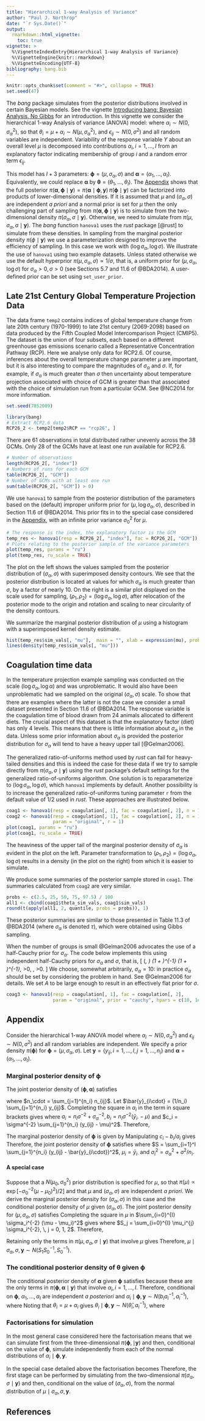 ```yaml
---
title: "Hierarchical 1-way Analysis of Variance"
author: "Paul J. Northrop"
date: "`r Sys.Date()`"
output:
  rmarkdown::html_vignette:
    toc: true
vignette: >
  %\VignetteIndexEntry{Hierarchical 1-way Analysis of Variance}
  %\VignetteEngine{knitr::rmarkdown}
  %\VignetteEncoding{UTF-8}
bibliography: bang.bib
---
```


```r
knitr::opts_chunk$set(comment = "#>", collapse = TRUE)
set.seed(47)
```

The *bang* package simulates from the posterior distributions involved in certain Bayesian models.  See the vignette [Introducing bang: Bayesian Analysis, No Gibbs](bang-vignette.html) for an introduction.  In this vignette we consider the hierarchical 1-way Analysis of variance (ANOVA) model:
\begin{equation*}
Y_{ij} = \mu + \alpha_i + \epsilon_{ij} = \theta_i + \epsilon_{ij}, \quad\mbox{for} \,\, i = 1, \ldots, I, \, j = 1, \ldots, n_i, 
\end{equation*}
where  $\alpha_i \sim N(0, \sigma_\alpha^2)$, so that $\theta_i = \mu + \alpha_i \sim N(\mu, \sigma_\alpha^2)$, and $\epsilon_{ij} \sim N(0, \sigma^2)$ and all random variables are independent.  Variability of the response variable $Y$ about an overall level $\mu$ is decomposed into contributions $\alpha_i, i = 1, \ldots, I$ from an explanatory factor indicating membership of group $i$ and a random error term $\epsilon_{ij}$.

This model has $I + 3$ parameters: $\boldsymbol{\mathbf{\phi}} = (\mu, \sigma_\alpha, \sigma)$ and $\boldsymbol{\mathbf{\alpha}} = (\alpha_1, \ldots, \alpha_I)$.  Equivalently, we could replace $\boldsymbol{\mathbf{\alpha}}$ by $\boldsymbol{\mathbf{\theta}} = (\theta_1, \ldots, \theta_I)$.  The [Appendix](#appendix) shows that the full posterior $\pi(\boldsymbol{\mathbf{\alpha}},\boldsymbol{\mathbf{\phi}} \mid \boldsymbol{\mathbf{y}}) = \pi(\boldsymbol{\mathbf{\alpha}} \mid \boldsymbol{\mathbf{\phi}}, \boldsymbol{\mathbf{y}}) \, \pi(\boldsymbol{\mathbf{\phi}} \mid \boldsymbol{\mathbf{y}})$ can be factorized into products of lower-dimensional densities.  If it is assumed that $\mu$ and $(\sigma_\alpha, \sigma)$ are independent *a priori* and a normal prior is set for $\mu$ then the only challenging part of sampling from $\pi(\boldsymbol{\mathbf{\alpha}},\boldsymbol{\mathbf{\phi}} \mid \boldsymbol{\mathbf{y}})$ is to simulate from the two-dimensional density $\pi(\sigma_\alpha, \sigma \mid \boldsymbol{\mathbf{y}})$.  Otherwise, we need to simulate from $\pi(\mu, \sigma_\alpha, \sigma \mid \boldsymbol{\mathbf{y}})$.  The *bang* function `hanova1` uses the *rust* package [@rust] to simulate from these densities.  In sampling from the marginal posterior density $\pi(\phi \mid \boldsymbol{\mathbf{y}})$ we use a parameterization designed to improve the efficiency of sampling.  In this case we work with $(\log\sigma_\alpha, \log\sigma)$. 
We illustrate the use of `hanova1` using two example datasets.  Unless stated otherwise we use the default hyperprior $\pi(\mu, \sigma_\alpha, \sigma) \propto 1/\sigma$, that is, a uniform prior for $(\mu, \sigma_\alpha, \log\sigma)$ for $\sigma_\alpha>0, \sigma>0$ (see Sections 5.7 and 11.6 of @BDA2014).  A user-defined prior can be set using `set_user_prior`.

## Late 21st Century Global Temperature Projection Data

The data frame `temp2` contains indices of global temperature change from late 20th century (1970-1999) to late 21st century (2069-2098) based on data produced by the Fifth Coupled Model Intercomparison Project (CMIP5).  The dataset is the union of four subsets, each based on a different greenhouse gas emissions scenario called a   Representative Concentration Pathway (RCP). Here we analyse only data for RCP2.6.  Of course, inferences about the overall temperature change parameter $\mu$ are important, but it is also interesting to compare the magnitudes of $\sigma_\alpha$ and $\sigma$.  If, for example, if $\sigma_\alpha$ is much greater than $\sigma$ then uncertainty about temperature projection associated with choice of GCM is greater than that associated with the choice of simulation run from a particular GCM. See @NC2014 for more information.

```r
set.seed(7052009)
```

```r
library(bang)
# Extract RCP2.6 data
RCP26_2 <- temp2[temp2$RCP == "rcp26", ]
```

There are 61 observations in total distributed rather unevenly across the 38 GCMs.  Only 28 of the GCMs have at least one run available for RCP2.6.

```r
# Number of observations
length(RCP26_2[, "index"])
# Numbers of runs for each GCM
table(RCP26_2[, "GCM"])
# Number of GCMs with at least one run
sum(table(RCP26_2[, "GCM"]) > 0)
```

We use `hanova1` to sample from the posterior distribution of the parameters based on the (default) improper uniform prior for $(\mu, \log\sigma_\alpha, \sigma)$, described in Section 11.6 of @BDA2014.  This prior fits in to the special case considered in the [Appendix](#appendix), with an infinite prior variance $\sigma_0^2$ for $\mu$.

```r
# The response is the index, the explanatory factor is the GCM
temp_res <- hanova1(resp = RCP26_2[, "index"], fac = RCP26_2[, "GCM"])
# Plots relating to the posterior sample of the variance parameters
plot(temp_res, params = "ru")
plot(temp_res, ru_scale = TRUE)
```

The plot on the left shows the values sampled from the posterior distribution of $(\sigma_\alpha, \sigma)$ with superimposed density contours.  We see that the posterior distribution is located at values for which $\sigma_\alpha$ is much greater than $\sigma$, by a factor of nearly 10.  On the right is a similar plot displayed on the scale used for sampling, $(\rho_1, \rho_2)=(\log \sigma_\alpha, \log \sigma)$, after relocation of the posterior mode to the origin and rotation and scaling to near circularity of the density contours.

We summarize the marginal posterior distribution of $\mu$ using a histogram with a superimposed kernel density estimate.

```r
hist(temp_res$sim_vals[, "mu"],  main = "", xlab = expression(mu), prob = TRUE)
lines(density(temp_res$sim_vals[, "mu"]))
```

## Coagulation time data

In the temperature projection example sampling was conducted on the scale $(\log\sigma_\alpha, \log\alpha)$ and was unproblematic.  It would also have been unproblematic had we sampled on the original $(\sigma_\alpha, \sigma)$ scale.  To show that there are examples where the latter is not the case we consider a small dataset presented in Section 11.6 of @BDA2014.  The response variable is the coagulation time of blood drawn from 24 animals allocated to different diets.  The crucial aspect of this dataset is that the explanatory factor (diet) has only 4 levels.  This means that there is little information about $\sigma_\alpha$ in the data.  Unless some prior information about $\sigma_\alpha$ is provided the posterior distribution for $\sigma_\alpha$ will tend to have a heavy upper tail [@Gelman2006]. 

The generalized ratio-of-uniforms method used by *rust* can fail for heavy-tailed densities and this is indeed the case for these data if we try to sample directly from $\pi(\sigma_\alpha, \sigma \mid \boldsymbol{\mathbf{y}})$ using the *rust* package's default settings for the generalized ratio-of-uniforms algorithm.  One solution is to reparameterize to $(\log\sigma_\alpha, \log\sigma)$, which `hanova1` implements by default.  Another possibility is to increase the generalized ratio-of-uniforms tuning parameter `r` from the default value of 1/2 used in *rust*.  These approaches are illustrated below.

```r
coag1 <- hanova1(resp = coagulation[, 1], fac = coagulation[, 2], n = 10000)
coag2 <- hanova1(resp = coagulation[, 1], fac = coagulation[, 2], n = 10000,
                 param = "original", r = 1)
plot(coag1, params = "ru")
plot(coag1, ru_scale = TRUE)
```

The heaviness of the upper tail of the marginal posterior density of $\sigma_\alpha$ is evident in the plot on the left.  Parameter transformation to $(\rho_1, \rho_2)=(\log\sigma_\alpha, \log\sigma)$ results in a density (in the plot on the right) from which it is easier to simulate.

We produce some summaries of the posterior sample stored in `coag1`.  The summaries calculated from `coag2` are very similar.

```r
probs <- c(2.5, 25, 50, 75, 97.5) / 100
all1 <- cbind(coag1$theta_sim_vals, coag1$sim_vals)
round(t(apply(all1, 2, quantile, probs = probs)), 1)
```

These posterior summaries are similar to those presented in Table 11.3 of @BDA2014 (where $\sigma_\alpha$ is denoted $\tau$), which were obtained using Gibbs sampling. 

When the number of groups is small @Gelman2006 advocates the use of a half-Cauchy prior for $\sigma_\alpha$.  The code below implements this using independent half-Cauchy priors for $\sigma_\alpha$ and $\sigma$, that is,
\[ 
\pi(\sigma_\alpha, \sigma) \propto 
\left(1 + \frac{\sigma_\alpha^2}{A_\alpha^2}\right)^{-1}
\left(1 + \frac{\sigma^2}{A^2}\right)^{-1}, \quad \sigma_\alpha>0, \, \sigma>0.
\]
We choose, somewhat arbitrarily, $\sigma_\alpha = 10$: in practice $\sigma_\alpha$ should be set by considering the problem in hand.  See @Gelman2006 for details. We set $A$ to be large enough to result in an effectively flat prior for $\sigma$.

```r
coag3 <- hanova1(resp = coagulation[, 1], fac = coagulation[, 2],
                 param = "original", prior = "cauchy", hpars = c(10, 1e6))
```

## Appendix {#appendix}

Consider the hierarchical 1-way ANOVA model
\begin{equation*}
Y_{ij} = \mu + \alpha_i + \epsilon_{ij}, \quad\mbox{for} \,\, i = 1, \ldots, I, \, 
j = 1, \ldots, n_i,  \label{eqn:1way}
\end{equation*}
where  $\alpha_i \sim N(0, \sigma_\alpha^2)$ and $\epsilon_{ij} \sim N(0, \sigma^2)$
and all random variables are independent.
We specify a prior density $\pi(\boldsymbol{\mathbf{\phi}})$ for 
$\boldsymbol{\mathbf{\phi}} = (\mu, \sigma_\alpha, \sigma)$.
Let 
$\boldsymbol{\mathbf{y}} = \{y_{ij}, i=1, \ldots, I, j = 1, \ldots, n_i\}$
and 
$\boldsymbol{\mathbf{\alpha}} = (\alpha_1, \ldots, \alpha_I)$.

### Marginal posterior density of $\boldsymbol{\mathbf{\phi}}$

The joint posterior density of 
$(\boldsymbol{\mathbf{\phi}}, \boldsymbol{\mathbf{\alpha}})$ satisfies
\begin{align*}
\pi(\boldsymbol{\mathbf{\alpha}},\boldsymbol{\mathbf{\phi}} 
\mid \boldsymbol{\mathbf{y}}) &\propto 
\pi(\boldsymbol{\mathbf{\phi}})
\prod\limits_{i=1}^{I}\prod\limits_{j=1}^{n_i} 
\sigma^{-1} \exp \left[-\frac{1}{2\sigma^2}(y_{ij} - \mu - \alpha_i)^2\right]
\prod_{i=1}^{I} 
\sigma_\alpha^{-1} \exp\left[-\frac{1}{2\sigma^2_\alpha}\alpha_i^2\right]  \nonumber \\
&= \pi(\boldsymbol{\mathbf{\phi}}) \, \sigma^{-n_\cdot} \, \sigma_\alpha^{-I} 
\prod_{i=1}^I \exp \left\{ -\frac12 \left[ \sigma^{-2} \sum_{j=1}^{n_i} (y_{ij} - \mu - \alpha_i)^2 
+\sigma_\alpha^{-2} \alpha_i^2 \right] \right\},
\label{eqn:joint}
\end{align*}

where $n_\cdot = \sum_{j=1}^{n_i} n_{ij}$.
Let $\bar{y}_{i\cdot} = (1/n_i) \sum_{j=1}^{n_i} y_{ij}$.
Completing the\ square in $\alpha_i$ in the term in square brackets gives
\begin{align*}
&\sigma^{-2} \sum_{j=1}^{n_i} (y_{ij} - \mu - \alpha_i)^2 + \sigma_\alpha^{-2} \alpha_i^2 \\
&=
\sigma^{-2} \sum_{j=1}^{n_i} (y_{ij} - \mu)^2 
- 2 n_i \sigma^{-2} (\bar{y}_{i\cdot} - \mu) \alpha_i + (n_i \sigma^{-2} + \sigma_\alpha^{-2})\alpha_i^2 \\
&= (\sigma^{-2} n_i + \sigma_{\alpha}^{-2}) 
\left[ \alpha_i - \frac{n_i \sigma^{-2} (\bar{y}_{i\cdot} - \mu)}{n_i \sigma^{-2} + \sigma_{\alpha}^{-2}} \right]^2
- \frac{n_i^2 \sigma^{-4} (\bar{y}_{i\cdot} - \mu)^2}{n_i \sigma^{-2} + \sigma_{\alpha}^{-2}}
+ \sigma^{-2} \sum_{j=1}^{n_i} (y_{ij} - \mu)^2 \\
&= a_i (\alpha_i - b_i / a_i)^2 + c_i - b_i^2 / a_i,
\end{align*}
where
$a_i = n_i \sigma^{-2} + \sigma_\alpha^{-2}, 
b_i = n_i \sigma^{-2} (\bar{y}_{i\cdot} - \mu)$
and
$c_i = \sigma^{-2} \sum_{j=1}^{n_i} (y_{ij} - \mu)^2$.
Therefore,
\begin{align*}
\pi(\boldsymbol{\mathbf{\phi}}, \boldsymbol{\mathbf{\alpha}} \mid \boldsymbol{\mathbf{y}}) 
&\propto 
\pi(\boldsymbol{\mathbf{\phi}}) \, \sigma^{-n_\cdot} \, \sigma_\alpha^{-I} 
\prod_{i=1}^I \exp\left[ -\frac12 \left( c_i - b_i / a_i \right)^2 \right]
\exp\left[ -\frac{1}{2a_i^{-1}} \left( \alpha_i - b_i / a_i \right)^2 \right]. \\
\end{align*}

The marginal posterior density of $\boldsymbol{\mathbf{\phi}}$ is given by 
\begin{align*}
\pi(\boldsymbol{\mathbf{\phi}} \mid \boldsymbol{\mathbf{y}}) 
&=
\int_{-\infty}^{\infty}\cdots\int_{-\infty}^{\infty}
\pi(\boldsymbol{\mathbf{\alpha}}, \boldsymbol{\mathbf{\phi}} 
\mid \boldsymbol{\mathbf{y}}) {\rm ~d}\alpha_1 \cdots {\rm ~d}\alpha_I \\
&\propto 
\pi(\boldsymbol{\mathbf{\phi}}) \, \sigma^{-n_\cdot} \, \sigma_\alpha^{-I} 
\prod_{i=1}^I \exp\left[ -\frac12 \left( c_i - b_i / a_i \right)^2 \right]
\int_{-\infty}^{\infty} \exp\left[ -\frac{1}{2a_i^{-1}} \left( \alpha_i - b_i / a_i \right)^2 \right] {\rm ~d}\alpha_i \\
&\propto 
\pi(\boldsymbol{\mathbf{\phi}}) \, \sigma^{-n_\cdot} \, \sigma_\alpha^{-I} 
\prod_{i=1}^I a_i^{-1/2} \exp\left[ -\frac12 \left( c_i - b_i / a_i \right)^2 \right] \\
&\propto 
\pi(\boldsymbol{\mathbf{\phi}}) \, \sigma^{I-n_\cdot} \, 
\prod_{i=1}^I (\sigma_\alpha^2+\sigma^2/n_i)^{-1/2} \exp\left[ -\frac12 \left( c_i - b_i / a_i \right)^2 \right].
\end{align*}
Manipulating $c_i - b_i / a_i$ gives
\begin{align*}
c_i - b_i / a_i 
  &= \sigma^{-2} \sum_{j=1}^{n_i} (y_{ij} - \mu)^2 
   - \frac{n_i^2 \sigma^{-4} (\bar{y}_{i\cdot} - \mu)^2}
  {n_i \sigma^{-2} + \sigma_\alpha^{-2}} \\
  &= \sigma^{-2} \left[ \sum_{j=1}^{n_i} (y_{ij} - \bar{y}_{i\cdot})^2 
   + n_i (\bar{y}_{i\cdot} - \mu)^2 \right]
   - \frac{n_i^2 \sigma^{-4} (\bar{y}_{i\cdot} - \mu)^2}
  {n_i \sigma^{-2} + \sigma_\alpha^{-2}} \\
  &= \sigma^{-2} \sum_{j=1}^{n_i} (y_{ij} - \bar{y}_{i\cdot})^2 +
   \frac{\left[ n_i \sigma^{-2} \left(n_i \sigma^{-2}+\sigma_\alpha^{-2}\right)
    - n_i^2 \sigma^{-4} \right]}{n_i \sigma^{-2} + \sigma_\alpha^{-2}}
    (\bar{y}_{i\cdot} - \mu)^2 \\
  &= \sigma^{-2} \sum_{j=1}^{n_i} (y_{ij} - \bar{y}_{i\cdot})^2 
   + \frac{1}{\sigma_\alpha^2 + \sigma^2 / n_i} (\mu - \bar{y}_{i\cdot})^2.
\end{align*}
Therefore, the joint posterior density of $\boldsymbol{\mathbf{\phi}}$ satisfies
\begin{align*}
\pi(\boldsymbol{\mathbf{\phi}} \mid \boldsymbol{\mathbf{y}}) 
&\propto 
\pi(\boldsymbol{\mathbf{\phi}}) \, 
\sigma^{I-n_\cdot} \, 
\exp\left( -\frac{1}{2\sigma^{2}} S \right)
\prod_{i=1}^I \sigma_i^{-1} 
\exp\left[ -\frac{1}{2 \sigma_i^2} (\mu - \mu_i)^2 \right],
\end{align*}
where $S = \sum_{i=1}^I \sum_{j=1}^{n_i} (y_{ij} - \bar{y}_{i\cdot})^2$,
$\mu_i = \bar{y}_{i\cdot}$ and $\sigma_i^2 = \sigma_\alpha^2 + \sigma^2/n_i$.

#### A special case

Suppose that a $N(\mu_0, \sigma_0^2$) prior distribution is specified for $\mu$, 
so that $\pi(\mu) \propto \exp[-\sigma_0^{-2}(\mu-\mu_0)^2) / 2]$ and that $\mu$ and
$(\sigma_\alpha, \sigma)$ are independent *a priori*.
We derive the marginal posterior density for $(\sigma_\alpha, \sigma)$ in this case
and the conditional posterior density of $\mu$ given $(\sigma_\alpha, \sigma)$.
The joint posterior density for $(\mu, \sigma_\alpha, \sigma)$ satisfies
\begin{align*}
\pi(\mu, \sigma_\alpha, \sigma \mid \boldsymbol{\mathbf{y}})
&\propto \pi(\mu) \, \pi(\sigma_\alpha, \sigma) \, 
\sigma^{I-n_\cdot} \, 
\exp\left( -\frac{1}{2\sigma^{2}} S \right)
\prod_{i=1}^I \sigma_i^{-1} 
\exp\left[ -\frac{1}{2 \sigma_i^2} (\mu - \mu_i)^2 \right], \\
&=
\pi(\sigma_\alpha, \sigma) \, 
\sigma^{I-n_\cdot} \, 
\exp\left( -\frac{1}{2\sigma^{2}} S \right)
\left(\prod_{i=1}^I \sigma_i^{-1} \right)
\exp\left[
-\frac{1}{2} \sum_{i=0}^{I} \sigma_i^{-2} (\mu - \mu_i)^2 
\right],
\end{align*}
Completing the square in $\mu$ in $\sum_{i=0}^{I} \sigma_i^{-2} (\mu - \mu_i)^2$
gives
\begin{align*}
\sum_{i=0}^{I} \sigma_i^{-2} (\mu - \mu_i)^2 
&= 
\sum_{i=0}^{I} \sigma_i^{-2} (\mu^2 - 2 \mu \mu_i + \mu_i^2) \\
&=
\mu^2 \sum_{i=0}^{I} \sigma_i^{-2} 
- 2 \mu \sum_{i=0}^{I} \mu_i \sigma_i^{-2} 
+ \sum_{i=0}^{I} \mu_i ^2 \sigma_i^{-2} \\ 
&=
\left(\sum_{i=0}^{I} \sigma_i^{-2} \right)
\left( \mu - \frac{\sum_{i=0}^{I} \mu_i \sigma_i^{-2}}
{\sum_{i=0}^{I} \sigma_i^{-2}} \right)^{\!\!2}
- \frac{\left( \sum_{i=0}^{I} \mu_i \sigma_i^{-2} \right)^2}
{\sum_{i=0}^{I} \sigma_i^{-2}}
+ \sum_{i=0}^{I} \mu_i^{2} \sigma_i^{-2} \\
&= 
S_0 (\mu - S_1 S_0^{-1})^2
- S_1^2 S_0^{-1} + S_2, \\
\end{align*}
where $S_j = \sum_{i=0}^{I} \mu_i^{j} \sigma_i^{-2}, \, j = 0, 1, 2$.
Therefore,
\begin{align*}
\pi(\sigma_\alpha, \sigma \mid \boldsymbol{\mathbf{y}})
&=
\int_{-\infty}^{\infty} 
\pi(\mu, \sigma_\alpha, \sigma \mid \boldsymbol{\mathbf{y}})
{\rm ~d}\mu \\
&\propto
\pi(\sigma_\alpha, \sigma) \, 
\sigma^{I-n_\cdot} \, 
\exp\left\{ -\frac{1}{2\sigma^{2}} S \right\}
\left(\prod_{i=1}^I \sigma_i^{-1} \right)
\exp\left( \frac12 S_1^2 S_0^{-1} - \frac12 S_2 \right) \\
&\phantom{\propto} \times 
\int_{-\infty}^{\infty} 
\exp\left\{ -\frac{1}{2 S_0^{-1}} (\mu - S_1 S_0^{-1})^2
\right\}
{\rm ~d}\mu \\
&\propto
\pi(\sigma_\alpha, \sigma) \, 
\sigma^{I-n_\cdot} \, 
\exp\left\{ -\frac{1}{2\sigma^{2}} S \right\}
\left(\prod_{i=1}^I \sigma_i^{-1} \right)
\exp\left( \frac12 S_1^2 S_0^{-1} - \frac12 S_2 \right) 
S_0^{-1/2}.
\end{align*}

Retaining only the terms in $\pi(\mu, \sigma_\alpha, \sigma \mid \boldsymbol{\mathbf{y}})$ that involve $\mu$ gives
\begin{align*}
\pi(\mu \mid \sigma_\alpha, \sigma, \boldsymbol{\mathbf{y}}) 
&\propto 
\exp\left[ -\frac{1}{2 S_0^{-1}} (\mu - S_1 / S_0)^2 \right].
\end{align*}
Therefore, $\mu \mid \sigma_\alpha, \sigma, \boldsymbol{\mathbf{y}}
\sim N(S_1 S_0^{-1}, S_0^{-1})$.

### The conditional posterior density of $\boldsymbol{\mathbf{\theta}}$ given $\boldsymbol{\mathbf{\phi}}$

The conditional posterior density of $\boldsymbol{\mathbf{\alpha}}$ given 
$\boldsymbol{\mathbf{\phi}}$ satisfies 
\begin{align*}
\pi(\boldsymbol{\mathbf{\alpha}} \mid \boldsymbol{\mathbf{\phi}}, 
\boldsymbol{\boldsymbol{\mathbf{y}}}) 
&\propto \prod_{i=1}^I \exp\left[ -\frac{1}{2a_i^{-1}} \left( \alpha_i - b_i / a_i \right)^2 \right],
\end{align*}
because these are the only terms in $\pi (\boldsymbol{\mathbf{\phi}}, \boldsymbol{\mathbf{\alpha}} \mid \boldsymbol{\mathbf{y}})$ that involve $\alpha_i, i = 1, \ldots, I$.
Therefore, conditional on $\boldsymbol{\mathbf{\phi}}$, $\alpha_1, \ldots, \alpha_I$ are independent *a posteriori*
and $\alpha_i \mid \boldsymbol{\mathbf{\phi}}, 
\boldsymbol{\mathbf{y}} \sim N(b_i a_i^{-1}, a_i^{-1})$,
where
\begin{align*}
b_i a_i^{-1} &= 
\frac{\sigma_\alpha^2 \, (\bar{y}_{i\cdot} - \mu)} 
{\sigma_\alpha^{2} + \sigma^2 / n_i} \\
a_i^{-1} &= \frac{\sigma_\alpha^2 \, \sigma^2 / n_i}
{\sigma_\alpha^{2} + \sigma^2 / n_i}. \\
\end{align*}
Noting that $\theta_i = \mu + \alpha_i$ gives $\theta_i \mid \boldsymbol{\mathbf{\phi}}, \boldsymbol{\mathbf{y}} \sim N(\hat{\theta}_i, a_i^{-1})$, where
\begin{align*}
\hat{\theta}_i &= 
\frac{\bar{y}_{i\cdot} \sigma_\alpha^2 + \mu \, \sigma ^ 2 / n_i} 
{\sigma_\alpha^{2} + \sigma^2 / n_i}. \\
\end{align*}

### Factorisations for simulation

In the most general case considered here the factorisation 
\begin{align*}
\pi(\boldsymbol{\mathbf{\phi}}, \boldsymbol{\mathbf{\alpha}} \mid \boldsymbol{\mathbf{y}})
&= \pi(\boldsymbol{\mathbf{\phi}} \mid \boldsymbol{\mathbf{y}})
\, \prod_{i=1}^{I} \pi(\alpha_i \mid \boldsymbol{\mathbf{\phi}}, 
\boldsymbol{\boldsymbol{\mathbf{y}}})
\end{align*}
means that we can simulate first from the three-dimensional $\pi(\boldsymbol{\mathbf{\phi}}, \mid \boldsymbol{\mathbf{y}})$ and then, conditional on the value of $\boldsymbol{\mathbf{\phi}}$, simulate independently from each of the normal distributions of $\alpha_i \mid \boldsymbol{\mathbf{\phi}}, \boldsymbol{\boldsymbol{\mathbf{y}}}$.

In the special case detailed above the factorisation becomes
\begin{align*}
\pi(\boldsymbol{\mathbf{\phi}}, \boldsymbol{\mathbf{\alpha}} \mid \boldsymbol{\mathbf{y}})
&= \pi(\sigma_\alpha, \sigma \mid \boldsymbol{\mathbf{y}})
\, \pi(\mu \mid \sigma_\alpha, \sigma, \boldsymbol{\mathbf{y}})
\, \prod_{i=1}^{I} \pi(\alpha_i \mid \boldsymbol{\mathbf{\phi}}, 
\boldsymbol{\boldsymbol{\mathbf{y}}}).
\end{align*}
Therefore, the first stage can be performed by simulating from the two-dimensional $\pi(\sigma_\alpha, \sigma \mid \boldsymbol{\mathbf{y}})$ and then, conditional on the value of $(\sigma_\alpha, \sigma)$, from the normal distribution of $\mu \mid \sigma_\alpha, \sigma, \boldsymbol{\mathbf{y}}$.

## References

<script type="text/x-mathjax-config">
   MathJax.Hub.Config({  "HTML-CSS": { minScaleAdjust: 125, availableFonts: [] }  });
</script>

